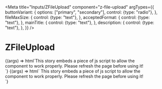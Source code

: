 

<Meta
  title="Inputs/ZFileUpload"
  component="z-file-upload"
  argTypes={{
    buttonVariant: {
      options: ["primary", "secondary"],
      control: {type: "radio"},
    },
    fileMaxSize: {
      control: {type: "text"},
    },
    acceptedFormat: {
      control: {type: "text"},
    },
    mainTitle: {
      control: {type: "text"},
    },
    description: {
      control: {type: "text"},
    },
  }}
/>

# ZFileUpload

<Canvas>
  <Story
    name="ZFileUpload default version"
    args={{
      buttonVariant: ButtonVariantEnum.PRIMARY,
      fileMaxSize: "50",
      acceptedFormat: ".pdf, .doc, .tiff, .png, .jpg",
      mainTitle: "Allega un file",
      description: "Vuoi allegare un file per chiarire meglio la tua richiesta?",
    }}
  >
    {(args) => html`<z-heading level="4"
        >This story embeds a piece of js script to allow the component to work properly. Please refresh the page before
        using it!</z-heading
      ><br />
      <z-file-upload
        type="default"
        description="${args.description}"
        button-variant="${args.buttonVariant}"
        file-max-size="${args.fileMaxSize}"
        accepted-format="${args.acceptedFormat}"
        main-title="${args.mainTitle}"
      >
      </z-file-upload>
      <script>
        const uploader = document.querySelector("z-file-upload");
        let fileNumber = 0;
        document.addEventListener("fileInput", (e) => {
          fileNumber++;
          const item = e.detail;
          const chip = document.createElement("Z-FILE");
          chip.setAttribute("slot", "files");
          chip.setAttribute("file-number", fileNumber);
          chip.setAttribute("file-name", item.name);
          uploader.appendChild(chip);
        });
      </script>`}
  </Story>
</Canvas>

<Canvas>
  <Story
    name="ZFileUpload dragdrop version"
    args={{
      fileMaxSize: "50",
      acceptedFormat: ".pdf, .doc, .tiff, .png, .jpg",
      mainTitle: "Allega un file",
      description: "Vuoi allegare un file per chiarire meglio la tua richiesta?",
    }}
  >
    {(args) => html`
    <z-heading level="4">This story embeds a piece of js script to allow the component to work properly. Please refresh the page before using it!</z-heading><br>
    <z-file-upload type="dragdrop"
                         file-max-size="${args.fileMaxSize}"
                         description="${args.description}"
                         accepted-format="${args.acceptedFormat}"}"
                         main-title="${args.mainTitle}">
      </z-file-upload>
      <script>
        const uploader = document.querySelector("z-file-upload");
          document.addEventListener("fileInput", (e) => {
              const item = e.detail
                  const chip = document.createElement('Z-FILE')
                  chip.setAttribute('slot', 'files')
                  chip.setAttribute('filetype', item.type)
                  chip.setAttribute("file-name", item.name);
                  uploader.appendChild(chip);
          })
        </script>`}
  </Story>
</Canvas>

<ArgsTable of="z-file-upload" />
